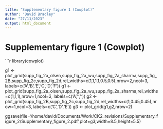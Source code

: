 ```yaml
---
title: "Supplementary figure 1 (Cowplot)"
author: "David Bradley"
date: "27/11/2023"
output: html_document
---
```


# Supplementary figure 1 (Cowplot)

```r

library(cowplot)

g1 <- plot_grid(supp_fig_2a_olsen,supp_fig_2a_wu,supp_fig_2a_sharma,supp_fig_2B,supp_fig_2c,supp_fig_2d,rel_widths=c(1,1,1,1,0.5,0.5),nrow=2,ncol=3,
               labels=c('A','B','E','C','D','F'))
g1 <- plot_grid(supp_fig_2a_olsen,supp_fig_2a_wu,supp_fig_2a_sharma,rel_widths=c(1,1,1),nrow=1,ncol=3,
               labels=c('A','',''))
g2 <- plot_grid(supp_fig_2B,supp_fig_2c,supp_fig_2d,rel_widths=c(1,0.45,0.45),nrow=1,ncol=3,
               labels=c('C','D','E'))
g3 <- plot_grid(g1,g2,nrow=2)

ggsave(file='/home/david/Documents/Work/CK2_revisions/Supplementary_figure_2/Supplementary_figure_2.pdf',plot=g3,width=8.5,height=5.5)

